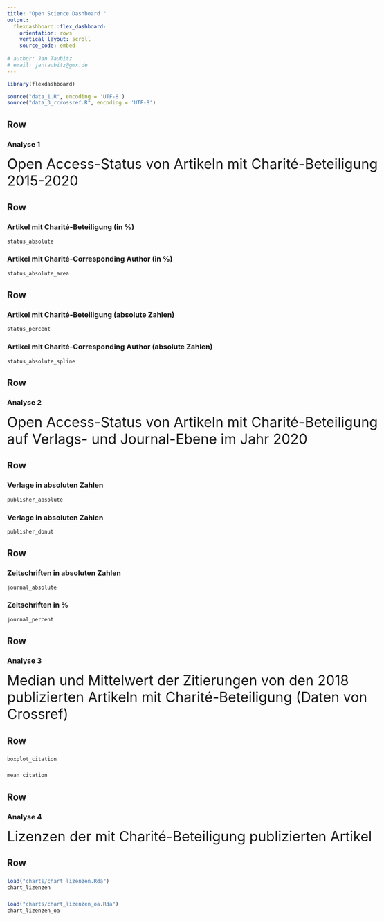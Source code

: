 ```yaml
---
title: "Open Science Dashboard "
output: 
  flexdashboard::flex_dashboard:
    orientation: rows
    vertical_layout: scroll
    source_code: embed
    
# author: Jan Taubitz
# email: jantaubitz@gmx.de
---
```


```r
library(flexdashboard)

source("data_1.R", encoding = 'UTF-8')
source("data_3_rcrossref.R", encoding = 'UTF-8')
```

<style>
body {
  max-width: 1200px; 
  margin: 0 auto 0 auto;
}
</style>


Row {data-height=auto}
-----------------------------------------------------------------------

### Analyse 1

<font size="6"> Open Access-Status von Artikeln mit Charité-Beteiligung 2015-2020</font>


Row {data-height=500}
-----------------------------------------------------------------------


### Artikel mit Charité-Beteiligung (in %)

```r
status_absolute
```

### Artikel mit Charité-Corresponding Author (in %)

```r
status_absolute_area
```

Row {data-height=500}
-----------------------------------------------------------------------


### Artikel mit Charité-Beteiligung (absolute Zahlen)

```r
status_percent
```

### Artikel mit Charité-Corresponding Author (absolute Zahlen)

```r
status_absolute_spline
```




Row {data-height=auto}
-----------------------------------------------------------------------

### Analyse 2

<font size="6"> Open Access-Status von Artikeln mit Charité-Beteiligung auf Verlags- und Journal-Ebene im Jahr 2020 </font>


Row {data-height=500}
-----------------------------------------------------------------------

### Verlage in absoluten Zahlen

```r
publisher_absolute
```

### Verlage in absoluten Zahlen

```r
publisher_donut
```

Row {data-height=500}
-----------------------------------------------------------------------

### Zeitschriften in absoluten Zahlen

```r
journal_absolute
```

### Zeitschriften in %

```r
journal_percent
```

Row {data-height=auto}
-----------------------------------------------------------------------

### Analyse 3

<font size="6"> Median und Mittelwert der Zitierungen von den 2018 publizierten Artikeln mit Charité-Beteiligung (Daten von Crossref)</font>

Row 
-----------------------------------------------------------------------

###

```r
boxplot_citation
```

###

```r
mean_citation
```


Row {data-height=auto}
-----------------------------------------------------------------------

### Analyse 4

<font size="6"> Lizenzen der mit Charité-Beteiligung publizierten Artikel</font>

Row 
-----------------------------------------------------------------------

###

```r
load("charts/chart_lizenzen.Rda")
chart_lizenzen
```

###

```r
load("charts/chart_lizenzen_oa.Rda")
chart_lizenzen_oa
```
